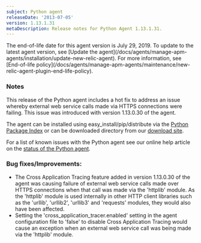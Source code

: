 ```yaml
---
subject: Python agent
releaseDate: '2013-07-05'
version: 1.13.1.31
metaDescription: Release notes for Python Agent 1.13.1.31.
---
```


<Callout variant="important">
  The end-of-life date for this agent version is July 29, 2019. To update to the latest agent version, see [Update the agent](/docs/agents/manage-apm-agents/installation/update-new-relic-agent). For more information, see [End-of-life policy](/docs/agents/manage-apm-agents/maintenance/new-relic-agent-plugin-end-life-policy).
</Callout>

### Notes

This release of the Python agent includes a hot fix to address an issue whereby external web service calls made via HTTPS connections were failing. This issue was introduced with version 1.13.0.30 of the agent.

The agent can be installed using easy_install/pip/distribute via the [Python Package Index](https://pypi.python.org/pypi/newrelic) or can be downloaded directory from our [download site](https://download.newrelic.com/python_agent/release/).

For a list of known issues with the Python agent see our online help article on the [status of the Python agent](https://newrelic.com/docs/python/status-of-python-agent).

### Bug fixes/Improvements:

* The Cross Application Tracing feature added in version 1.13.0.30 of the agent was causing failure of external web service calls made over HTTPS connections when that call was made via the 'httplib' module. As the 'httplib' module is used internally in other HTTP client libraries such as the 'urllib', 'urllib2', 'urllib3' and 'requests' modules, they would also have been affected.
* Setting the 'cross_application_tracer.enabled' setting in the agent configuration file to 'false' to disable Cross Application Tracing would cause an exception when an external web service call was being made via the 'httplib' module.
